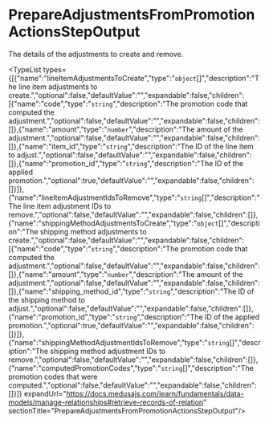 
# PrepareAdjustmentsFromPromotionActionsStepOutput

The details of the adjustments to create and remove.

<TypeList types={[{"name":"lineItemAdjustmentsToCreate","type":"`object`[]","description":"The line item adjustments to create.","optional":false,"defaultValue":"","expandable":false,"children":[{"name":"code","type":"`string`","description":"The promotion code that computed the adjustment.","optional":false,"defaultValue":"","expandable":false,"children":[]},{"name":"amount","type":"`number`","description":"The amount of the adjustment.","optional":false,"defaultValue":"","expandable":false,"children":[]},{"name":"item_id","type":"`string`","description":"The ID of the line item to adjust.","optional":false,"defaultValue":"","expandable":false,"children":[]},{"name":"promotion_id","type":"`string`","description":"The ID of the applied promotion.","optional":true,"defaultValue":"","expandable":false,"children":[]}]},{"name":"lineItemAdjustmentIdsToRemove","type":"`string`[]","description":"The line item adjustment IDs to remove.","optional":false,"defaultValue":"","expandable":false,"children":[]},{"name":"shippingMethodAdjustmentsToCreate","type":"`object`[]","description":"The shipping method adjustments to create.","optional":false,"defaultValue":"","expandable":false,"children":[{"name":"code","type":"`string`","description":"The promotion code that computed the adjustment.","optional":false,"defaultValue":"","expandable":false,"children":[]},{"name":"amount","type":"`number`","description":"The amount of the adjustment.","optional":false,"defaultValue":"","expandable":false,"children":[]},{"name":"shipping_method_id","type":"`string`","description":"The ID of the shipping method to adjust.","optional":false,"defaultValue":"","expandable":false,"children":[]},{"name":"promotion_id","type":"`string`","description":"The ID of the applied promotion.","optional":true,"defaultValue":"","expandable":false,"children":[]}]},{"name":"shippingMethodAdjustmentIdsToRemove","type":"`string`[]","description":"The shipping method adjustment IDs to remove.","optional":false,"defaultValue":"","expandable":false,"children":[]},{"name":"computedPromotionCodes","type":"`string`[]","description":"The promotion codes that were computed.","optional":false,"defaultValue":"","expandable":false,"children":[]}]} expandUrl="https://docs.medusajs.com/learn/fundamentals/data-models/manage-relationships#retrieve-records-of-relation" sectionTitle="PrepareAdjustmentsFromPromotionActionsStepOutput"/>
